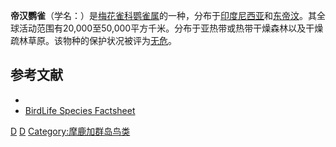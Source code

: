 {{Speciesbox 
| taxon = Erythrura tricolor
| image = Tricoloured Parrot Finch RWD2.jpg
| status = LC | status_system = IUCN3.1
| authority = [[路易·让·皮埃尔·维埃约|Vieillot]], 1817
}}

'''帝汉鹦雀'''（学名：{{lang|la|''Erythrura tricolor''}}）是[[梅花雀科|梅花雀科]][[鹦雀属|鹦雀属]]的一种，分布于[[印度尼西亚|印度尼西亚]]和[[东帝汶|东帝汶]]。其全球活动范围有20,000至50,000平方千米。分布于亚热带或热带干燥森林以及干燥疏林草原。该物种的保护状况被评为[[无危|无危]]。

== 参考文献 ==
* {{IUCN2010 | assessors = BirdLife International | year = 2009 | id = 149403 | title = Erythrura tricolor | version = 2010.3 | downloaded = 2010-11-14 }}
* [http://www.birdlife.org/datazone/species/index.html?action=SpcHTMDetails.asp&sid=8686&m=0 BirdLife Species Factsheet] {{Wayback|url=http://www.birdlife.org/datazone/species/index.html?action=SpcHTMDetails.asp&sid=8686&m=0 |date=20090105092815 }}
{{Taxonbar|from=Q882884}}

[[Category:鹦雀属|D]]
[[Category:印尼鳥類|D]]
[[Category:摩鹿加群岛鸟类|Category:摩鹿加群岛鸟类]]